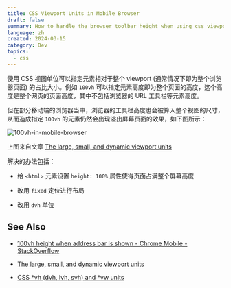 ```yaml
---
title: CSS Viewport Units in Mobile Browser
draft: false
summary: How to handle the browser toolbar height when using css viewport units
language: zh
created: 2024-03-15
category: Dev
topics:
  - css
---
```

使用 CSS 视图单位可以指定元素相对于整个 viewport (通常情况下即为整个浏览器页面) 的占比大小。例如 `100vh` 可以指定元素高度即为整个页面的高度，这个高度是整个网页的页面高度，其中不包括浏览器的 URL 工具栏等元素高度。

但在部分移动端的浏览器当中，浏览器的工具栏高度也会被算入整个视图的尺寸，从而造成指定 `100vh` 的元素仍然会出现溢出屏幕页面的效果，如下图所示：

![100vh-in-mobile-browser](../../assets/images/journals/css-viewport-units-in-mobile-browser/100vh-in-mobile-browser.png)

上图来自文章 [The large, small, and dynamic viewport units](https://web.dev/blog/viewport-units)

解决的办法包括：

* 给 `<html>` 元素设置 `height: 100%` 属性使得页面占满整个屏幕高度

* 改用 `fixed` 定位进行布局

* 改用 `dvh` 单位

## See Also

* [100vh height when address bar is shown - Chrome Mobile - StackOverflow](https://stackoverflow.com/questions/52848856/100vh-height-when-address-bar-is-shown-chrome-mobile)

* [The large, small, and dynamic viewport units](https://web.dev/blog/viewport-units)

* [CSS \*vh (dvh, lvh, svh) and \*vw units](https://dev.to/frehner/css-vh-dvh-lvh-svh-and-vw-units-27k4)
